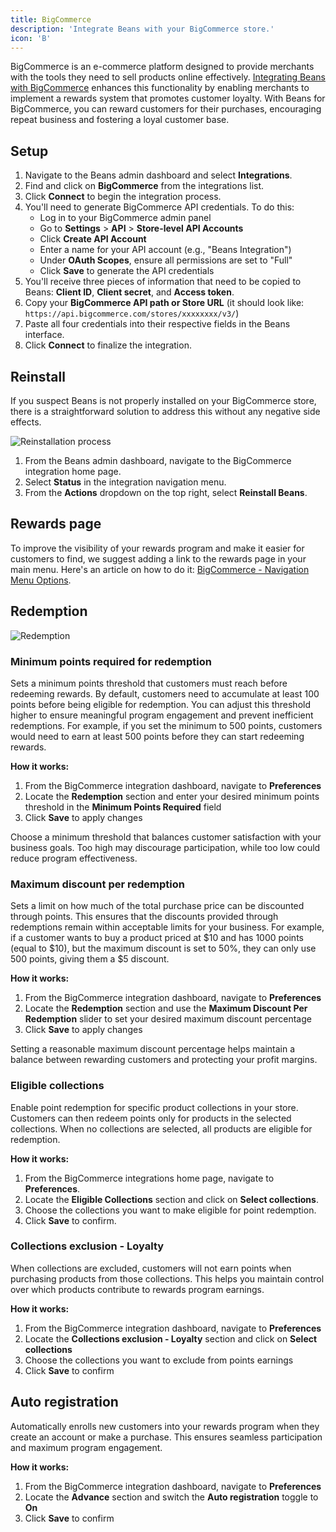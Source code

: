 ```yaml
---
title: BigCommerce
description: 'Integrate Beans with your BigCommerce store.'
icon: 'B'
---
```



BigCommerce is an e-commerce platform designed to provide merchants with the tools
they need to sell products online effectively.
[Integrating Beans with BigCommerce](https://www.trybeans.com/integrations/trellis:bigcommerce)
enhances this functionality by enabling merchants to implement a rewards system that promotes
customer loyalty. With Beans for BigCommerce, you can reward customers for their purchases,
encouraging repeat business and fostering a loyal customer base.

## Setup

1. Navigate to the Beans admin dashboard and select **Integrations**.
2. Find and click on **BigCommerce** from the integrations list.
3. Click **Connect** to begin the integration process.
4. You'll need to generate BigCommerce API credentials. To do this:
   - Log in to your BigCommerce admin panel
   - Go to **Settings** > **API** > **Store-level API Accounts**
   - Click **Create API Account**
   - Enter a name for your API account (e.g., "Beans Integration")
   - Under **OAuth Scopes**, ensure all permissions are set to "Full"
   - Click **Save** to generate the API credentials
5. You'll receive three pieces of information that need to be copied to
   Beans: **Client ID**, **Client secret**, and **Access token**.
6. Copy your **BigCommerce API path or Store URL** (it should look
   like: `https://api.bigcommerce.com/stores/xxxxxxxx/v3/`)
7. Paste all four credentials into their respective fields in the Beans interface.
8. Click **Connect** to finalize the integration.

## Reinstall

If you suspect Beans is not properly installed on your BigCommerce store, 
there is a straightforward solution to address this without any negative side effects.

<Frame>
  <img src="/assets/images/integrations/bigcommerce/Reinstall.gif" alt="Reinstallation process" style={{ borderRadius: '0.5rem' }} />
</Frame>

1. From the Beans admin dashboard, navigate to the BigCommerce integration home page.
2. Select **Status** in the integration navigation menu.
3. From the **Actions** dropdown on the top right, select **Reinstall Beans**.

## Rewards page

To improve the visibility of your rewards program and make it easier for customers to find,
we suggest adding a link to the rewards page in your main menu. Here's an article on how to do
it: [BigCommerce - Navigation Menu Options](https://support.bigcommerce.com/s/article/Web-Pages?language=en_US#navigation).

## Redemption

<Frame>
  <img
    src="/assets/images/integrations/bigcommerce/redemption.webp"
    alt="Redemption"
    style={{ borderRadius: '0.5rem' }}
  />
</Frame>

### Minimum points required for redemption

Sets a minimum points threshold that customers must reach before redeeming rewards. By default, customers need to accumulate at least 100 points before being eligible for redemption. You can adjust this threshold higher to ensure meaningful program engagement and prevent inefficient redemptions. For example, if you set the minimum to 500 points, customers would need to earn at least 500 points before they can start redeeming rewards.

**How it works:**
1. From the BigCommerce integration dashboard, navigate to **Preferences**
2. Locate the **Redemption** section and enter your desired minimum points threshold in the **Minimum Points Required** field
3. Click **Save** to apply changes


<Tip>
Choose a minimum threshold that balances customer satisfaction with your business goals. Too high may discourage participation, while too low could reduce program effectiveness.
</Tip>

### Maximum discount per redemption

Sets a limit on how much of the total purchase price can be discounted through points. This ensures that the discounts provided through redemptions remain within acceptable limits for your business. For example, if a customer wants to buy a product priced at \$10 and has 1000 points (equal to \$10), but the maximum discount is set to 50%, they can only use 500 points, giving them a \$5 discount.

**How it works:** 
1. From the BigCommerce integration dashboard, navigate to **Preferences**
2. Locate the **Redemption** section and use the **Maximum Discount Per Redemption** slider to set your desired maximum discount percentage
3. Click **Save** to apply changes

<Tip>
Setting a reasonable maximum discount percentage helps maintain a balance between rewarding customers and protecting your profit margins.
</Tip>


### Eligible collections

Enable point redemption for specific product collections in your store. Customers can then redeem points only for products in the selected collections. When no collections are selected, all products are eligible for redemption.

**How it works:**

1. From the BigCommerce integrations home page, navigate to **Preferences**.
2. Locate the **Eligible Collections** section and click on **Select collections**.
3. Choose the collections you want to make eligible for point redemption.
4. Click **Save** to confirm.


### Collections exclusion - Loyalty

When collections are excluded, customers will not earn points when purchasing products from those collections. This helps you maintain control over which products contribute to rewards program earnings.

**How it works:**

1. From the BigCommerce integration dashboard, navigate to **Preferences**
2. Locate the **Collections exclusion - Loyalty** section and click on **Select collections**
3. Choose the collections you want to exclude from points earnings
4. Click **Save** to confirm


## Auto registration


Automatically enrolls new customers into your rewards program when they create an account or make a purchase. This ensures seamless participation and maximum program engagement.

**How it works:**
1. From the BigCommerce integration dashboard, navigate to **Preferences**
2. Locate the **Advance** section and switch the **Auto registration** toggle to **On**
3. Click **Save** to confirm




